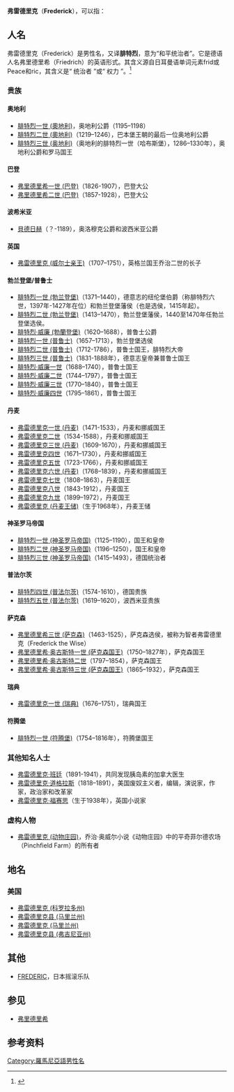 '''弗雷德里克'''（'''Frederick'''），可以指：

==人名==
弗雷德里克（Frederick）是男性名，又译'''腓特烈'''，意为“和平统治者”。它是德语人名弗里德里希（Friedrich）的英语形式。其含义源自日耳曼语单词元素frid或Peace和ric，其含义是“ 统治者 ”或“ 权力 ”。<ref>{{cite web|url=http://www.behindthename.com/name/frederick|title=Meaning, origin and history of the name Frederick|first=Mike|last=Campbell|website=Behind the Name|accessdate=2017-12-28|archive-date=2021-03-29|archive-url=https://web.archive.org/web/20210329050220/https://www.behindthename.com/name/Frederick|dead-url=no}}</ref>

===贵族===

====奥地利====
* [[腓特烈一世_(奧地利)|腓特烈一世 (奧地利)]]，奥地利公爵（1195–1198）
* [[腓特烈二世_(奧地利)|腓特烈二世 (奧地利)]]（1219–1246），巴本堡王朝的最后一位奥地利公爵
* [[腓特烈三世_(奥地利)|腓特烈三世 (奥地利)]]（奥地利的腓特烈一世（哈布斯堡），1286–1330年），奥地利公爵和罗马国王

====巴登====
* [[弗里德里希一世_(巴登)|弗里德里希一世 (巴登)]]（1826-1907），巴登大公
* [[弗里德里希二世_(巴登)|弗里德里希二世 (巴登)]]（1857-1928），巴登大公

====波希米亚====
* [[貝德日赫|貝德日赫]]（？-1189），奥洛穆克公爵和波西米亚公爵

====英国====
* [[弗雷德里克_(威尔士亲王)|弗雷德里克 (威尔士亲王)]]（1707–1751），英格兰国王乔治二世的长子

====勃兰登堡/普鲁士====
* [[腓特烈一世_(勃兰登堡)|腓特烈一世 (勃兰登堡)]]（1371–1440），德意志的纽伦堡伯爵（称腓特烈六世，1397年-1427年在位）和勃兰登堡藩侯（也是选侯，1415年起）。
* [[腓特烈二世_(勃兰登堡)|腓特烈二世 (勃兰登堡)]]（1413–1470），勃兰登堡藩侯，1440至1470年任勃兰登堡选侯。
* [[腓特烈·威廉_(勃蘭登堡)|腓特烈·威廉 (勃蘭登堡)]]（1620–1688），普鲁士公爵
* [[腓特烈一世_(普鲁士)|腓特烈一世 (普鲁士)]]（1657–1713），勃兰登堡选侯
* [[腓特烈二世_(普鲁士)|腓特烈二世 (普鲁士)]]（1712-1786），普鲁士国王，腓特烈大帝
* [[腓特烈三世_(普鲁士)|腓特烈三世 (普鲁士)]]（1831-1888年），德意志皇帝兼普鲁士国王
* [[腓特烈·威廉一世|腓特烈·威廉一世]]（1688–1740），普鲁士国王
* [[腓特烈·威廉二世|腓特烈·威廉二世]]（1744–1797），普鲁士国王
* [[腓特烈·威廉三世|腓特烈·威廉三世]]（1770–1840），普鲁士国王
* [[腓特烈·威廉四世|腓特烈·威廉四世]]（1795–1861），普鲁士国王

====丹麦====
* [[弗雷德里克一世_(丹麦)|弗雷德里克一世 (丹麦)]]（1471-1533），丹麦和挪威国王
* [[弗雷德里克二世|弗雷德里克二世]]（1534-1588），丹麦和挪威国王
* [[弗雷德里克三世_(丹麦)|弗雷德里克三世 (丹麦)]]（1609-1670），丹麦和挪威国王
* [[弗雷德里克四世|弗雷德里克四世]]（1671–1730），丹麦和挪威国王
* [[弗雷德里克五世|弗雷德里克五世]]（1723-1766），丹麦和挪威国王
* [[弗雷德里克六世_(丹麦)|弗雷德里克六世 (丹麦)]]（1768–1839），丹麦和挪威国王
* [[弗雷德里克七世|弗雷德里克七世]]（1808–1863），丹麦国王
* [[弗雷德里克八世|弗雷德里克八世]]（1843-1912），丹麦国王
* [[弗雷德里克九世|弗雷德里克九世]]（1899–1972），丹麦国王
* [[弗雷德里克_(丹麦王储)|弗雷德里克 (丹麦王储)]]（生于1968年），丹麦王储

====神圣罗马帝国====
* [[腓特烈一世_(神圣罗马帝国)|腓特烈一世 (神圣罗马帝国)]]（1125–1190），国王和皇帝
* [[腓特烈二世_(神圣罗马帝国)|腓特烈二世 (神圣罗马帝国)]]（1196–1250），国王和皇帝
* [[腓特烈三世_(神圣罗马帝国)|腓特烈三世 (神圣罗马帝国)]]（1415–1493），德国统治者

====普法尔茨====
* [[腓特烈四世_(普法尔茨)|腓特烈四世 (普法尔茨)]]（1574-1610），德国贵族
* [[腓特烈五世_(普法尔茨)|腓特烈五世 (普法尔茨)]]（1619–1620），波西米亚贵族

====萨克森====
* [[弗里德里希三世_(萨克森)|弗里德里希三世 (萨克森)]]（1463-1525），萨克森选侯，被称为智者弗雷德里克（Frederick the Wise）
* [[弗里德里希·奥古斯特一世_(萨克森国王)|弗里德里希·奥古斯特一世 (萨克森国王)]]（1750–1827年），萨克森国王
* [[弗里德里希·奥古斯特二世|弗里德里希·奥古斯特二世]]（1797–1854），萨克森国王
* [[弗里德里希·奥古斯特三世_(萨克森国王)|弗里德里希·奥古斯特三世 (萨克森国王)]]（1865–1932），萨克森国王

====瑞典====
* [[弗雷德里克一世_(瑞典)|弗雷德里克一世 (瑞典)]]（1676–1751），瑞典国王

====符腾堡====
* [[腓特烈一世_(符腾堡)|腓特烈一世 (符腾堡)]]（1754–1816年），符腾堡国王

=== 其他知名人士 ===
* [[弗雷德里克·班廷|弗雷德里克·班廷]]（1891-1941），共同发现胰岛素的加拿大医生
* [[弗雷德里克·道格拉斯|弗雷德里克·道格拉斯]]（1818–1891），美国废奴主义者，编辑，演说家，作家，政治家和改革家
* [[弗雷德里克·福赛思|弗雷德里克·福赛思]]（生于1938年），英国小说家

=== 虚构人物 ===
* [[动物庄园|弗雷德里克 (动物庄园)]]，乔治·奥威尔小说《动物庄园》中的平奇菲尔德农场（Pinchfield Farm）的所有者

== 地名 ==
===美国===
* [[弗雷德里克_(科罗拉多州)|弗雷德里克 (科罗拉多州)]]
* [[弗雷德里克县_(马里兰州)|弗雷德里克县 (马里兰州)]]
* [[弗雷德里克_(马里兰州)|弗雷德里克 (马里兰州)]]
* [[弗雷德里克县_(弗吉尼亚州)|弗雷德里克县 (弗吉尼亚州)]]

== 其他 ==
* [[FREDERIC|FREDERIC]]，日本摇滚乐队

== 参见 ==
* [[弗里德里希|弗里德里希]]

==参考资料==
{{reflist}}

{{Disambiguation|F|Cat=五字人名译名消歧义}}
[[Category:羅馬尼亞語男性名|Category:羅馬尼亞語男性名]]